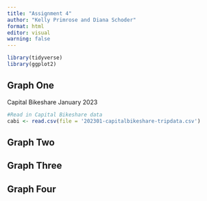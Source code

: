 ```yaml
---
title: "Assignment 4"
author: "Kelly Primrose and Diana Schoder"
format: html
editor: visual
warning: false
---
```


```r
library(tidyverse)
library(ggplot2)
```

## Graph One

Capital Bikeshare January 2023

```r

#Read in Capital Bikeshare data
cabi <- read.csv(file = '202301-capitalbikeshare-tripdata.csv')

```



## Graph Two

## Graph Three

## Graph Four


